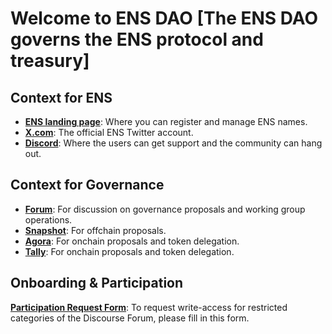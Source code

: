 # Welcome to ENS DAO [The ENS DAO governs the ENS protocol and treasury]

## Context for ENS

- [**ENS landing page**](https://ens.domains): Where you can register and manage ENS names.
- [**X.com**](https://x.com/ensdomains): The official ENS Twitter account.
- [**Discord**](https://chat.ens.domains): Where the users can get support and the community can hang out.

## Context for Governance

- [**Forum**](https://discuss.ens.domains): For discussion on governance proposals and working group operations.
- [**Snapshot**](https://snapshot.org/#/ens.eth): For offchain proposals.
- [**Agora**](https://agora.ensdao.org): For onchain proposals and token delegation.
- [**Tally**](https://www.withtally.com/governance/ens): For onchain proposals and token delegation.

## Onboarding & Participation

[**Participation Request Form**](https://airtable.com/shrv2xP39SmuCcd5j): To request write-access for restricted categories of the Discourse Forum, please fill in this form.
